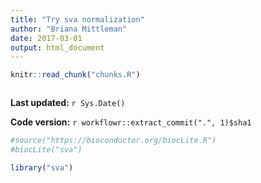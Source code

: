 ```yaml
---
title: "Try sva normalization"
author: "Briana Mittleman"
date: 2017-03-01
output: html_document
---
```


```r
knitr::read_chunk("chunks.R")
```

```r
```

**Last updated:** `r Sys.Date()`

**Code version:** `r workflowr::extract_commit(".", 1)$sha1`
```r
#source("https://bioconductor.org/biocLite.R")
#biocLite("sva")
```

```r
library("sva")
```
```r

```


